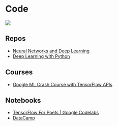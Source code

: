 # Code {#code}

![](images/banners/code_banner.png)

## Repos
- [Neural Networks and Deep Learning](https://github.com/mnielsen/neural-networks-and-deep-learning){target="_blank"}
- [Deep Learning with Python](https://github.com/fchollet/deep-learning-with-python-notebooks){target="_blank"}

## Courses
- [Google ML Crash Course with TensorFlow APIs](https://developers.google.com/machine-learning/crash-course/){target="_blank"}

## Notebooks
- [TensorFlow For Poets | Google Codelabs](https://codelabs.developers.google.com/codelabs/tensorflow-for-poets/#0){target="_blank"}
- [DataCamp](https://www.datacamp.com/){target="_blank"}












